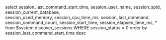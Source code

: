 select session_last_command_start_time, 
session_user_name, 
session_spid, 
session_current_database,  
session_used_memory,
session_cpu_time_ms,
session_last_command,
session_command_count,
session_start_time,
session_elapsed_time_ms, *
from $system.discover_sessions 
WHERE session_status = 0
order by session_last_command_start_time desc